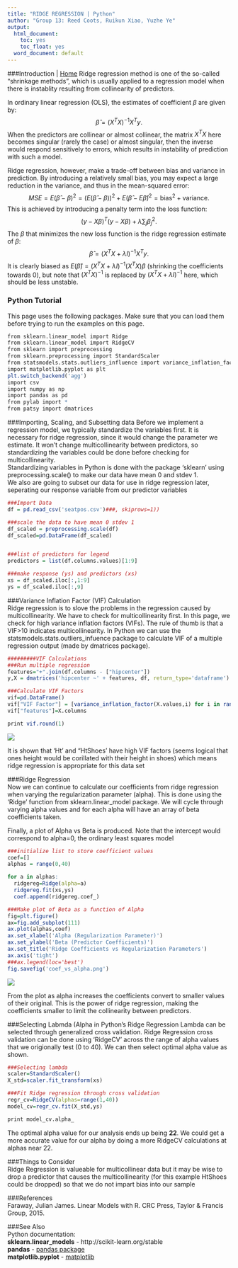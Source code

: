 ---
title: "RIDGE REGRESSION | Python"
author: "Group 13: Reed Coots, Ruikun Xiao, Yuzhe Ye"
output:
  html_document:
    toc: yes
    toc_float: yes
  word_document: default
---


###Introduction | <a href="home.html">Home</a>
Ridge regression method is one of the so-called "shrinkage methods", which is usually applied to a regression model when there is instablity resulting from collinearity of predictors.

In ordinary linear regression (OLS), the estimates of coefficient $\beta$ are given by:
$$\hat\beta=(X^TX)^{-1}X^Ty.$$
When the predictors are collinear or almost collinear, the matrix $X^TX$ here becomes singular (rarely the case) or almost singular, then the inverse would respond sensitively to errors, which results in instability of prediction with such a model.

Ridge regression, however, make a trade-off between bias and variance in prediction. By introducing a relatively small bias, you may expect a large reduction in the variance, and thus in the mean-squared error:
$$MSE=E(\hat\beta-\beta)^2=(E(\hat\beta-\beta))^2+E(\hat\beta-E\hat\beta)^2=\mathrm{bias^2+variance}.$$
This is achieved by introducing a penalty term into the loss function:
$$(y-X\beta)^T(y-X\beta)+\lambda\sum_j\beta_j^2.$$
The $\beta$ that minimizes the new loss function is the ridge regression estimate of $\beta$:
$$\hat\beta=(X^TX+\lambda I)^{-1}X^Ty.$$
It is clearly biased as $E(\hat\beta)=(X^TX+\lambda I)^{-1}(X^TX)\beta$ (shrinking the coefficients towards $0$), but note that $(X^TX)^{-1}$ is replaced by $(X^TX+\lambda I)^{-1}$ here, which should be less unstable.  

### Python Tutorial

This page uses the following packages. Make sure that you can load them before trying to run the examples on this page. 
```{r eval=FALSE}
from sklearn.linear_model import Ridge
from sklearn.linear_model import RidgeCV
from sklearn import preprocessing
from sklearn.preprocessing import StandardScaler
from statsmodels.stats.outliers_influence import variance_inflation_factor
import matplotlib.pyplot as plt
plt.switch_backend('agg')
import csv
import numpy as np
import pandas as pd
from pylab import *
from patsy import dmatrices
```


###Importing, Scaling, and Subsetting data
Before we implement a regression model, we typically standardize the variables first. It is necessary for ridge regression, since it would change the parameter we estimate. It won't change multicollinearity between predictors, so standardizing the variables could be done before checking for multicollinearity.  
Standardizing variables in Python is done with the package 'sklearn' using preprocessing.scale() to make our data have mean 0 and stdev 1.  
We also are going to subset our data for use in ridge regression later, seperating our response variable from our predictor variables

```{r eval=FALSE}
###Import Data
df = pd.read_csv('seatpos.csv')###, skiprows=1))

###scale the data to have mean 0 stdev 1
df_scaled = preprocessing.scale(df)
df_scaled=pd.DataFrame(df_scaled)


###list of predictors for legend
predictors = list(df.columns.values)[1:9]

###make response (ys) and predictors (xs)
xs = df_scaled.iloc[:,1:9]
ys = df_scaled.iloc[:,9]
```


###Variance Inflation Factor (VIF) Calculation   
Ridge regression is to slove the problems in the regression caused by multicollinearity. We have to check for multicollinearity first. In this page, we check for high variance inflation factors (VIFs). The rule of thumb is that a VIF>10 indicates multicollinearity. In Python we can use the statsmodels.stats.outliers_infuence package to calculate VIF of a multiple regression output (made by dmatrices package).

```{r eval=FALSE}
#########VIF Calculations
###Run multiple regression
features="+".join(df.columns - ["hipcenter"])
y,X = dmatrices('hipcenter ~' + features, df, return_type='dataframe')

###Calculate VIF Factors
vif=pd.DataFrame()
vif["VIF Factor"] = [variance_inflation_factor(X.values,i) for i in range(X.shape[1])]
vif["features"]=X.columns

print vif.round(1)
```
![](VIF.png)

It is shown that 'Ht' and "HtShoes' have high VIF factors (seems logical that ones height would be corillated with their height in shoes) which means ridge regression is appropriate for this data set  
  
###Ridge Regression  
Now we can continue to calculate our coefficients from ridge regression when varying the regularization parameter (alpha). This is done using the 'Ridge' function from sklearn.linear_model package. We will cycle through varying alpha values and for each alpha will have an array of beta coefficients taken.  

Finally, a plot of Alpha vs Beta is produced. Note that the intercept would correspond to alpha=0, the ordinary least squares model  

```{r eval=FALSE}
###initialize list to store coefficient values
coef=[]
alphas = range(0,40)

for a in alphas:
  ridgereg=Ridge(alpha=a)
  ridgereg.fit(xs,ys)
  coef.append(ridgereg.coef_)

###Make plot of Beta as a function of Alpha
fig=plt.figure()
ax=fig.add_subplot(111)
ax.plot(alphas,coef)
ax.set_xlabel('Alpha (Regularization Parameter)')
ax.set_ylabel('Beta (Predictor Coefficients)')
ax.set_title('Ridge Coefficients vs Regularization Parameters')
ax.axis('tight')
###ax.legend(loc='best')
fig.savefig('coef_vs_alpha.png')

```
![](coef_vs_alpha.png)  

From the plot as alpha increases the coefficients convert to smaller values of their original. This is the power of ridge regression, making the coefficients smaller to limit the collinearity between predictors.  


###Selecting Labmda (Alpha in Python's Ridge Regression
Lambda can be selected through generalized cross validation. Ridge Regression cross validation can be done using 'RidgeCV' across the range of alpha values that we origionally test (0 to 40). We can then select optimal alpha value as shown.
```{r eval=FALSE}
###Selecting lambda
scaler=StandardScaler()
X_std=scaler.fit_transform(xs)

###Fit Ridge regression through cross validation
regr_cv=RidgeCV(alphas=range(1,40))
model_cv=regr_cv.fit(X_std,ys)

print model_cv.alpha_
```
The optimal alpha value for our analysis ends up being **22**. We could get a more accurate value for our alpha by doing a more RidgeCV calculations at alphas near 22.  

###Things to Consider  
Ridge Regression is valueable for multicollinear data but it may be wise to drop a predictor that causes the multicollinearity (for this example HtShoes could be dropped) so that we do not impart bias into our sample


###References  
Faraway, Julian James. Linear Models with R. CRC Press, Taylor & Francis Group, 2015.


###See Also  
Python documentation:   
**sklearn.linear_models** - http://scikit-learn.org/stable   
**pandas** - [pandas package](https://pandas.pydata.org/)  
**matplotlib.pyplot** - [matplotlib](https://matplotlib.org/)  

